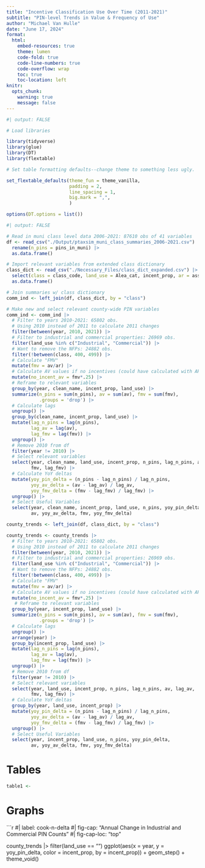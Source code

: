 ```yaml
---
title: "Incentive Classification Use Over Time (2011-2021)"
subtitle: "PIN-level Trends in Value & Frequency of Use"
author: "Michael Van Hulle"
date: "June 17, 2024"
format: 
  html:
    embed-resources: true
    theme: lumen
    code-fold: true
    code-line-numbers: true
    code-overflow: wrap
    toc: true
    toc-location: left
knitr: 
  opts_chunk:
    warning: true
    message: false
---
```


```r
#| output: FALSE

# Load libraries

library(tidyverse)
library(glue)
library(DT)
library(flextable)

# Set table formatting defaults--change theme to something less ugly.

set_flextable_defaults(theme_fun = theme_vanilla, 
                       padding = 2,
                       line_spacing = 1,
                       big.mark = ",",
                       )

options(DT.options = list())

```


```r
#| output: FALSE

# Read in muni class level data 2006-2021: 87610 obs of 41 variables
df <- read_csv("./Output/ptaxsim_muni_class_summaries_2006-2021.csv") |>
  rename(n_pins = pins_in_muni) |>
  as.data.frame()

# Import relevant variables from extended class dictionary
class_dict <- read_csv("./Necessary_Files/class_dict_expanded.csv") |>
  select(class = class_code, land_use = Alea_cat, incent_prop, ar = assess_ratio) |>
  as.data.frame()

# Join summaries w/ class dictionary
comm_ind <- left_join(df, class_dict, by = "class")

# Make new and select relevant county-wide PIN variables
comm_ind <- comm_ind |>
  # Filter to years 2010-2021: 65802 obs.
  # Using 2010 instead of 2011 to calculate 2011 changes
  filter(between(year, 2010, 2021)) |>
  # Filter to industrial and commercial properties: 26969 obs.
  filter(land_use %in% c("Industrial", "Commercial")) |>
  # Want to remove the NFPs: 24882 obs.
  filter(!between(class, 400, 499)) |>
  # Calculate "FMV"
  mutate(fmv = av/ar) |>
  # Calculate AV values if no incentives (could have calculated with AR)
  mutate(no_incent_av = fmv*.25) |>
  # Reframe to relevant variables
  group_by(year, clean_name, incent_prop, land_use) |>
  summarize(n_pins = sum(n_pins), av = sum(av), fmv = sum(fmv),
            .groups = 'drop') |>
  # Calculate lags
  ungroup() |>
  group_by(clean_name, incent_prop, land_use) |>
  mutate(lag_n_pins = lag(n_pins),
         lag_av = lag(av),
         lag_fmv = lag(fmv)) |>
  ungroup() |>
  # Remove 2010 from df
  filter(year != 2010) |>
  # Select relevant variables
  select(year, clean_name, land_use, incent_prop, n_pins, lag_n_pins, av, lag_av, 
         fmv, lag_fmv) |>
  # Calculate YoY deltas
  mutate(yoy_pin_delta = (n_pins - lag_n_pins) / lag_n_pins,
         yoy_av_delta = (av - lag_av) / lag_av,
         yoy_fmv_delta = (fmv - lag_fmv) / lag_fmv) |>
  ungroup() |>
  # Select Useful Variables
  select(year, clean_name, incent_prop, land_use, n_pins, yoy_pin_delta, 
         av, yoy_av_delta, fmv, yoy_fmv_delta)

county_trends <- left_join(df, class_dict, by = "class")

county_trends <- county_trends |>
  # Filter to years 2010-2021: 65802 obs.
  # Using 2010 instead of 2011 to calculate 2011 changes
  filter(between(year, 2010, 2021)) |>
  # Filter to industrial and commercial properties: 26969 obs.
  filter(land_use %in% c("Industrial", "Commercial")) |>
  # Want to remove the NFPs: 24882 obs.
  filter(!between(class, 400, 499)) |>
  # Calculate "FMV"
  mutate(fmv = av/ar) |>
  # Calculate AV values if no incentives (could have calculated with AR)
  mutate(no_incent_av = fmv*.25) |>
   # Reframe to relevant variables
  group_by(year, incent_prop, land_use) |>
  summarize(n_pins = sum(n_pins), av = sum(av), fmv = sum(fmv),
            .groups = 'drop') |>
  # Calculate lags
  ungroup() |>
  arrange(year) |>
  group_by(incent_prop, land_use) |>
  mutate(lag_n_pins = lag(n_pins),
         lag_av = lag(av),
         lag_fmv = lag(fmv)) |>
  ungroup() |>
  # Remove 2010 from df
  filter(year != 2010) |>
  # Select relevant variables
  select(year, land_use, incent_prop, n_pins, lag_n_pins, av, lag_av, 
         fmv, lag_fmv) |>
  # Calculate YoY deltas
  group_by(year, land_use, incent_prop) |>
  mutate(yoy_pin_delta = (n_pins - lag_n_pins) / lag_n_pins,
         yoy_av_delta = (av - lag_av) / lag_av,
         yoy_fmv_delta = (fmv - lag_fmv) / lag_fmv) |>
  ungroup() |>
  # Select Useful Variables
  select(year, incent_prop, land_use, n_pins, yoy_pin_delta, 
         av, yoy_av_delta, fmv, yoy_fmv_delta)

```

# Tables

```r

table1 <- 

```

# Graphs

```r
#| label: cook-n-delta
#| fig-cap: "Annual Change in Industrial and Commercial PIN Counts"
#| fig-cap-loc: "top"

county_trends |>
  filter(land_use == "")
  ggplot(aes(x = year, y = yoy_pin_delta, color = incent_prop, by = incent_prop)) + 
  geom_step() +
  theme_void()